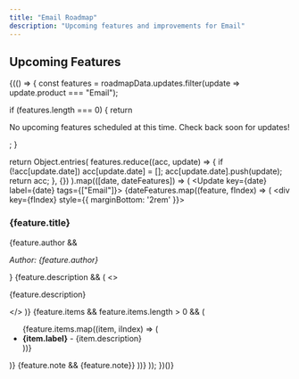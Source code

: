 ```yaml
---
title: "Email Roadmap"
description: "Upcoming features and improvements for Email"
---
```



## Upcoming Features

{(() => {
  const features = roadmapData.updates.filter(update => update.product === "Email");
  
  if (features.length === 0) {
    return <p>No upcoming features scheduled at this time. Check back soon for updates!</p>;
  }
  
  return Object.entries(
    features.reduce((acc, update) => {
      if (!acc[update.date]) acc[update.date] = [];
      acc[update.date].push(update);
      return acc;
    }, {})
  ).map(([date, dateFeatures]) => (
    <Update key={date} label={date} tags={["Email"]}>
      {dateFeatures.map((feature, fIndex) => (
        <div key={fIndex} style={{ marginBottom: '2rem' }}>
          <h3>{feature.title}</h3>
          {feature.author && <p><em>Author: {feature.author}</em></p>}
          {feature.description && (
            <>
              <br />
              <p>{feature.description}</p>
            </>
          )}
          {feature.items && feature.items.length > 0 && (
            <ul>
              {feature.items.map((item, iIndex) => (
                <li key={iIndex}>
                  <strong>{item.label}</strong> - {item.description}
                </li>
              ))}
            </ul>
          )}
          {feature.note && <Note>{feature.note}</Note>}
        </div>
      ))}
    </Update>
  ));
})()}